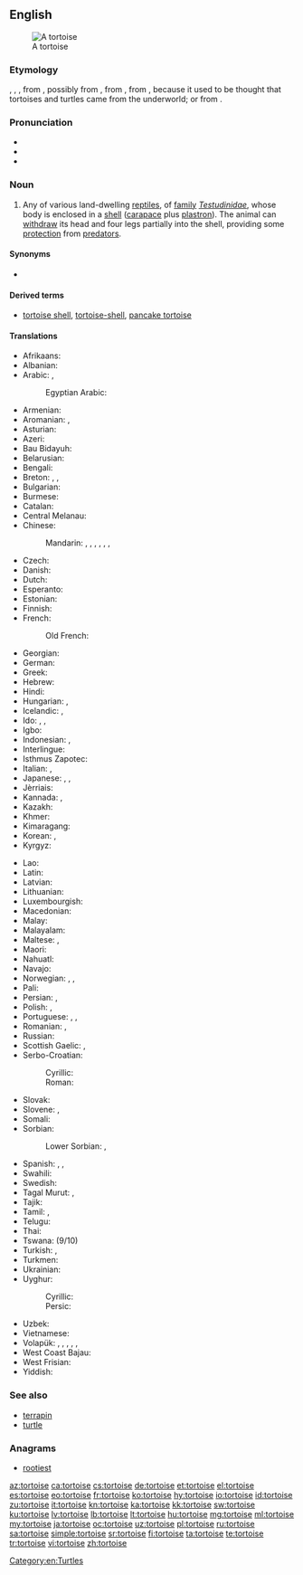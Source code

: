 ==English==
{{wikipedia}}
[[Image:Aldabra.giant.tortoise.arp.jpg|thumb|A tortoise]]

===Etymology===
{{etyl|enm|en}} {{term|tortuse|lang=enm}}, {{term|tortuce|lang=enm}}, {{term|tortuge|lang=enm}}, from {{etyl|ML.|en}} {{term|tortuca|lang=la}}, possibly from {{etyl|LL.|en}} {{term|tartarūcha|lang=la}}, from {{etyl|LL.|en}} {{term|tartarūchus||of Tartarus|lang=la}}, from {{etyl|grc|en}} {{term|ταρταροῦχος|tr=tartarouchos||lang=grc|from Tartaros, Tartarus, the land of the dead in ancient stories}}, because it used to be thought that tortoises and turtles came from the underworld; or from {{etyl|la|en}} {{term|tortus||lang=la|twisted}}.

===Pronunciation===
* {{IPA|/ˈtɔː(ɹ)təs/|lang=en}}
* {{audio|en-us-tortoise.ogg|Audio (US)|lang=en}}
* {{rhymes|ɔː(ɹ)təs|lang=en}}

===Noun===
{{en-noun}}

# Any of various land-dwelling [[reptile]]s, of [[family]] ''[[Testudinidae]]'', whose body is enclosed in a [[shell]] ([[carapace]] plus [[plastron]]). The animal can [[withdraw]] its head and four legs partially into the shell, providing some [[protection]] from [[predator]]s.

====Synonyms====
* {{l|en|shellpad}}

====Derived terms====
* [[tortoise shell]], [[tortoise-shell]], [[pancake tortoise]]

====Translations====
{{trans-top|land-dwelling reptile}}
* Afrikaans: {{qualifier|tortoise or turtle}} {{t|af|skilpad}}
* Albanian: {{qualifier|tortoise or turtle}} {{t+|sq|breshkë|f}}
* Arabic: {{qualifier|tortoise or turtle}} {{t|ar|سُلَحْفَاة|f|tr=sulaḥfāa|sc=Arab}}, {{t|ar|سَلاحِف|p|tr=salāḥif|sc=Arab}}
*: Egyptian Arabic: {{t|arz|سحلفة|f|tr=suḥlefa|sc=Arab}}
* Armenian: {{t|hy|կրիա|tr=kria}}
* Aromanian: {{t|rup|broascã|f}}, {{t|rup|broascã tsãstoasã|f}}
* Asturian: {{t|ast|tortuga|f}}
* Azeri: {{qualifier|tortoise or turtle}} {{t+|az|tısbağa}}
* Bau Bidayuh: {{t|sne|diya}}
* Belarusian: {{qualifier|tortoise or turtle}} {{t|be|чарапаха|f|tr=čarapáxa|sc=Cyrl}}
* Bengali: {{qualifier|tortoise or turtle}} {{t|bn|কাছিম|tr=kachim|sc=Beng}}
* Breton: {{t+|br|baot|f}}, {{t|br|baoted|p}}, {{t|br|baot douar}}
* Bulgarian: {{qualifier|tortoise or turtle}} {{t+|bg|костенурка|f|tr=kostenúrka}}
* Burmese: {{qualifier|tortoise or turtle}} {{t+|my|လိပ်|tr=leik|sc=Mymr}}
* Catalan: {{t+|ca|tortuga|f}}
* Central Melanau: {{t|mel|kejaa}}
* Chinese:
*: Mandarin: {{qualifier|tortoise or turtle}} {{t+|cmn|龜|sc=Hani}}, {{t+|cmn|龟|tr=guī|sc=Hani}}, {{t|cmn|烏龜|sc=Hani}}, {{t+|cmn|乌龟|tr=wūguī|sc=Hani}}, {{t+|cmn|王八|tr=wángba|sc=Hani}}, {{t|cmn|草龜|sc=Hani}}, {{t|cmn|草龟|tr=cǎoguī|sc=Hani}}
* Czech: {{t+|cs|želva}}
* Danish: {{t+|da|skildpadde|c}}
* Dutch: {{t+|nl|schildpad|f}}
* Esperanto: {{t+|eo|testudo}}
* Estonian: {{qualifier|tortoise or turtle}} {{t|et|kilpkonn}}
* Finnish: {{qualifier|tortoise or turtle}} {{t+|fi|kilpikonna}}
* French: {{qualifier|tortoise or turtle}} {{t+|fr|tortue|f}}
*: Old French: {{t|fro|wecle|f}}
* Georgian: {{t+|ka|კუ|sc=Geor}}
* German: {{qualifier|tortoise or turtle}} {{t+|de|Schildkröte|f}}
* Greek: {{qualifier|tortoise or turtle}} {{t+|el|χελώνα|f|tr=chelóna|sc=Grek}}
* Hebrew: {{qualifier|tortoise or turtle}} {{t+|he|צב|m|tr=tzav|sc=Hebr}}
* Hindi: {{t|hi|कछुआ|m|tr=kachu'ā|sc=Deva}}
* Hungarian: {{t+|hu|teknősbéka}}, {{t|hu|teknős}}
* Icelandic: {{t|is|landskjaldbaka|f}}, {{t+|is|skjaldbaka|f}} {{qualifier|tortoise or turtle}}
* Ido: {{qualifier|♂♀}} {{t+|io|tortugo}}, {{qualifier|♂}} {{t|io|tortugulo}}, {{qualifier|♀}} {{t|io|tortugino}}
* Igbo: {{t|ig|mbeku}}
* Indonesian: {{t+|id|kura-kura}}, {{t+|id|penyu}}
* Interlingue: {{t|ie|tortug}}
* Isthmus Zapotec: {{t|zai|bigu}}
* Italian: {{qualifier|tortoise or turtle}} {{t+|it|tartaruga|f}}, {{t+|it|testuggine|f}}
* Japanese: {{qualifier|tortoise or turtle}} {{t+|ja|亀|tr=[[かめ]], kame|sc=Jpan}}, {{t|ja|カメ|tr=kame|sc=Jpan}}, {{t|ja|陸亀|tr=りくがめ, rikugame|sc=Jpan}}
* Jèrriais: {{t|roa-jer|tortue|f}}
* Kannada: {{t+|kn|ಆಮೆ|tr=āme|sc=Knda}}, {{t+|kn|ಕೂರ್ಮ|tr=kūrma|sc=Knda}}
* Kazakh: {{qualifier|tortoise or turtle}} {{t|kk|тасбақа|tr=tasbaqa|sc=Cyrl}}
* Khmer: {{t+|km|អណ្ដើក|tr=ɑndaək|sc=Khmr}}
* Kimaragang: {{t|kqr|landang}}
* Korean: {{qualifier|tortoise or turtle}} {{t+|ko|거북|sc=Kore}}, {{t+|ko|거북이|sc=Kore}}
* Kyrgyz: {{qualifier|tortoise or turtle}} {{t|ky|ташбака|tr=tašbaka|sc=Cyrl}}
{{trans-mid}}
* Lao: {{qualifier|tortoise or turtle}} {{t+|lo|ເຕົ່າ|tr=tao|sc=Laoo}}
* Latin: {{t+|la|testudo|m}}
* Latvian: {{qualifier|tortoise or turtle}} {{t+|lv|bruņurupucis|m}}
* Lithuanian: {{qualifier|tortoise or turtle}} {{t+|lt|vėžlys|m}}
* Luxembourgish: {{t|lb|Landdeckelsmouk|f}}
* Macedonian: {{qualifier|tortoise or turtle}} {{t|mk|желка|f|tr=žélka}}
* Malay: {{t|ms|kura-kura}}
* Malayalam: {{t+|ml|ആമ|tr=āma|sc=Mlym}}
* Maltese: {{t|mt|fekruna|f}}, {{t|mt|fkieren|p}}
* Maori: {{t|mi|honuwhenua}}
* Nahuatl: {{t|nah|āyotl}}
* Navajo: {{t|nv|chʼééh digháhii}}
* Norwegian: {{t+|no|skilpadde}}, {{t+|no|skjelpadde}}, {{t|no|landskilpadde|f}}
* Pali: {{t|pi|kacchapa|m}}
* Persian: {{qualifier|tortoise or turtle}} {{t+|fa|لاک‌پشت|tr=lâk-pošt|sc=fa-Arab}}, {{t+|fa|باخه|tr=bâxe|sc=fa-Arab}}
* Polish: {{qualifier|tortoise or turtle}} {{t+|pl|żółw|m}}, {{t+|pl|żółw lądowy|m}}
* Portuguese: {{qualifier|tortoise or turtle}} {{t+|pt|tartaruga|f}}, {{t+|pt|jabuti|m}}, {{t+|pt|cágado}}
* Romanian: {{t|ro|țestoasă|f}}, {{t|ro|broască țestoasă|f}}
* Russian: {{qualifier|tortoise or turtle}} {{t+|ru|черепаха|f|tr=čerepáxa}}
* Scottish Gaelic: {{t|gd|crùban-coille|m}}, {{t|gd|sligeanach|m}}
* Serbo-Croatian:
*: Cyrillic: {{qualifier|tortoise or turtle}} {{t|sh|корњача|f|sc=Cyrl}}
*: Roman: {{qualifier|tortoise or turtle}} {{t+|sh|kornjača|f}}
* Slovak: {{qualifier|tortoise or turtle}} {{t|sk|korytnačka|f}}
* Slovene: {{qualifier|tortoise or turtle}} {{t+|sl|želva|f}}, {{t|sl|kopenska želva|f}}
* Somali: {{t|so|diin}}
* Sorbian:
*: Lower Sorbian: {{t|dsb|nopawa|f}} {{qualifier|tortoise or turtle}}, {{t|dsb|žołw|f}} {{qualifier|tortoise or turtle}}
* Spanish: {{qualifier|tortoise or turtle}} {{t+|es|tortuga|f}}, {{t|es|tortuga terrestre|f}}, {{t|es|morrocoy|m}} {{qualifier|Venezuela}}
* Swahili: {{t+|sw|kobe}}
* Swedish: {{t+|sv|sköldpadda}}
* Tagal Murut: {{t|mvv|buu}}, {{t|mvv|babag}}
* Tajik: {{qualifier|tortoise or turtle}} {{t|tg|сангпушт|tr=sangpušt|sc=Cyrl}}
* Tamil: {{t+|ta|ஓடன்|tr=ōṭaṉ|sc=Taml}}, {{t+|ta|ஆமை|tr=āmai|sc=Taml}}
* Telugu: {{qualifier|tortoise or turtle}} {{t+|te|తాబేలు|tr=tābēlu|sc=Telu}}
* Thai: {{qualifier|tortoise or turtle}} {{t+|th|เต่า|tr=tàò|sc=Thai}}
* Tswana: {{t|tn|khudu}} (9/10)
* Turkish: {{t+|tr|kaplumbağa}}, {{t+|tr|tosbağa}}
* Turkmen: {{qualifier|tortoise or turtle}} {{t|tk|pyşbaga}}
* Ukrainian: {{qualifier|tortoise or turtle}} {{t|uk|черепаха|f|tr=čerepáxa}}
* Uyghur:
*: Cyrillic: {{t|ug|ташпақа|sc=Cyrl}}
*: Persic: {{t|ug|تاشپاقا|sc=fa-Arab}}
* Uzbek: {{qualifier|tortoise or turtle}} {{t+|uz|toshbaqa}}
* Vietnamese: {{qualifier|tortoise or turtle}} {{t+|vi|rùa}}
* Volapük: {{qualifier|♂♀}} {{t|vo|tortug}}, {{qualifier|♂}} {{t|vo|hitortug}}, {{qualifier|♀}} {{t|vo|jitortug}}, {{qualifier|♂♀ offspring}} {{t|vo|tortugül}}, {{qualifier|♂ offspring}} {{t|vo|hitortugül}}, {{qualifier|♀ offspring}} {{t|vo|jitortugül}}
* West Coast Bajau: {{t|bdr|kekuro}}
* West Frisian: {{t|fy|skyldpod}}
* Yiddish: {{qualifier|tortoise or turtle}} {{t|yi|טשערעפּאַכע|f|tr=tsherepakhe|sc=Hebr}}
{{trans-bottom}}

===See also===
* [[terrapin]]
* [[turtle]]

===Anagrams===
* [[rootiest#English|rootiest]]

[[Category:en:Turtles]]

[[az:tortoise]]
[[ca:tortoise]]
[[cs:tortoise]]
[[de:tortoise]]
[[et:tortoise]]
[[el:tortoise]]
[[es:tortoise]]
[[eo:tortoise]]
[[fr:tortoise]]
[[ko:tortoise]]
[[hy:tortoise]]
[[io:tortoise]]
[[id:tortoise]]
[[zu:tortoise]]
[[it:tortoise]]
[[kn:tortoise]]
[[ka:tortoise]]
[[kk:tortoise]]
[[sw:tortoise]]
[[ku:tortoise]]
[[lv:tortoise]]
[[lb:tortoise]]
[[lt:tortoise]]
[[hu:tortoise]]
[[mg:tortoise]]
[[ml:tortoise]]
[[my:tortoise]]
[[ja:tortoise]]
[[oc:tortoise]]
[[uz:tortoise]]
[[pl:tortoise]]
[[ru:tortoise]]
[[sa:tortoise]]
[[simple:tortoise]]
[[sr:tortoise]]
[[fi:tortoise]]
[[ta:tortoise]]
[[te:tortoise]]
[[tr:tortoise]]
[[vi:tortoise]]
[[zh:tortoise]]